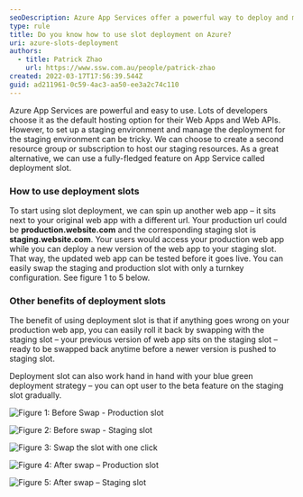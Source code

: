 ```yaml
---
seoDescription: Azure App Services offer a powerful way to deploy and manage web applications. Use deployment slots to create staging environments and easily swap between production and staging, ensuring smooth testing and rollbacks in case of issues.
type: rule
title: Do you know how to use slot deployment on Azure?
uri: azure-slots-deployment
authors:
  - title: Patrick Zhao
    url: https://www.ssw.com.au/people/patrick-zhao
created: 2022-03-17T17:56:39.544Z
guid: ad211961-0c59-4ac3-aa50-ee3a2c74c110
---
```


Azure App Services are powerful and easy to use. Lots of developers choose it as the default hosting option for their Web Apps and Web APIs. However, to set up a staging environment and manage the deployment for the staging environment can be tricky.
We can choose to create a second resource group or subscription to host our staging resources. As a great alternative, we can use a fully-fledged feature on App Service called deployment slot.

### How to use deployment slots

To start using slot deployment, we can spin up another web app – it sits next to your original web app with a different url. Your production url could be **production\.website\.com** and the corresponding staging slot is **staging\.website\.com**. Your users would access your production web app while you can deploy a new version of the web app to your staging slot. That way, the updated web app can be tested before it goes live. You can easily swap the staging and production slot with only a turnkey configuration. See figure 1 to 5 below.

### Other benefits of deployment slots

The benefit of using deployment slot is that if anything goes wrong on your production web app, you can easily roll it back by swapping with the staging slot – your previous version of web app sits on the staging slot – ready to be swapped back anytime before a newer version is pushed to staging slot.

Deployment slot can also work hand in hand with your blue green deployment strategy – you can opt user to the beta feature on the staging slot gradually.

![Figure 1: Before Swap - Production slot](azure-slot-1.png)

![Figure 2: Before swap - Staging slot](azure-slot-2.png)

![Figure 3: Swap the slot with one click](azure-slot-3.png)

![Figure 4: After swap – Production slot](azure-slot-4.png)

![Figure 5: After swap – Staging slot](azure-slot-5.png)